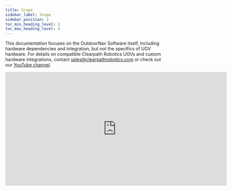 ```yaml
---
title: Scope
sidebar_label: Scope
sidebar_position: 2
toc_min_heading_level: 2
toc_max_heading_level: 4
---
```


This documentation focuses on the OutdoorNav Software itself, including
hardware dependencies and integration, but not the specifics of UGV
hardware. For details on compatible Clearpath Robotics UGVs and custom
hardware integrations, contact <sales@clearpathrobotics.com> or check
out our [YouTube channel](https://www.youtube.com/channel/UCNPP3C-ZK3mwpG2x89VE-2Q).

<iframe width="696" height="358" src="https://www.youtube.com/embed/NqlRQ3FJIDA" title="YouTube video player" frameborder="0" allow="accelerometer; autoplay; clipboard-write; encrypted-media; gyroscope; picture-in-picture" allowfullscreen></iframe>
